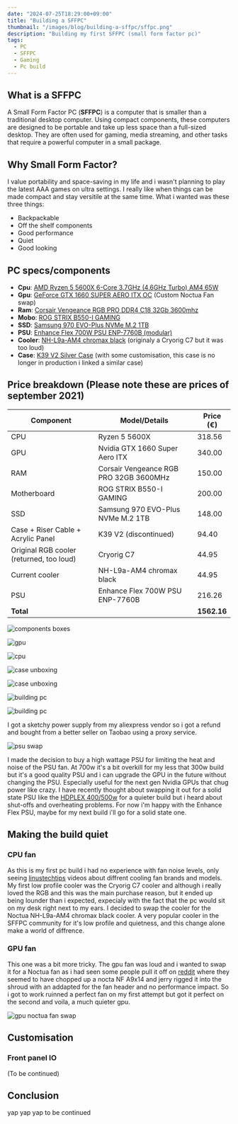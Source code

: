 ```yaml
---
date: "2024-07-25T18:29:00+09:00"
title: "Building a SFFPC"
thumbnail: "/images/blog/building-a-sffpc/sffpc.png"
description: "Building my first SFFPC (small form factor pc)"
tags:
  - PC
  - SFFPC
  - Gaming
  - Pc build
---
```


## What is a SFFPC

A Small Form Factor PC (**SFFPC**) is a computer that is smaller than a traditional desktop computer.
Using compact components, these computers are designed to be portable and take up less space than a full-sized desktop.
They are often used for gaming, media streaming, and other tasks that require a powerful computer in a small package.

## Why Small Form Factor?

I value portability and space-saving in my life and i wasn't planning to play the latest AAA games on ultra settings.
I really like when things can be made compact and stay versitile at the same time.
What i wanted was these three things:

- Backpackable
- Off the shelf components
- Good performance
- Quiet
- Good looking

## PC specs/components

- **Cpu**: [AMD Ryzen 5 5600X 6-Core 3.7GHz (4.6GHz Turbo) AM4 65W](https://www.amd.com/en/products/processors/desktops/ryzen/5000-series/amd-ryzen-5-5600x.html)
- **Gpu**: [GeForce GTX 1660 SUPER AERO ITX OC](https://www.msi.com/Graphics-Card/GeForce-GTX-1660-SUPER-AERO-ITX-OC/Specification) (Custom Noctua Fan swap)
- **Ram**: [Corsair Vengeance RGB PRO DDR4 C18 32Gb 3600mhz](https://www.corsair.com/us/en/p/memory/cmw32gx4m2d3600c18/vengeancea-rgb-pro-32gb-2-x-16gb-ddr4-dram-3600mhz-c18-memory-kit-a-black-cmw32gx4m2d3600c18?srsltid=AfmBOoqLE9Td86UK0rLLRlx4FXaT9Y1PNLcuci09Dqf31LuKD0QwBPtH)
- **Mobo**: [ROG STRIX B550-I GAMING](https://rog.asus.com/fr/motherboards/rog-strix/rog-strix-b550-i-gaming-model/)
- **SSD**: [Samsung 970 EVO-Plus NVMe M.2 1TB](https://www.samsung.com/fr/memory-storage/nvme-ssd/970-evo-plus-nvme-m-2-ssd-1tb-mz-v7s1t0bw/)
- **PSU**: [Enhance Flex 700W PSU ENP-7760B (modular)](https://www.amazon.com/MIDTY-80plus-Switching-Supply-ENP-7760B/dp/B0C2QSLBHY)
- **Cooler**: [NH-L9a-AM4 chromax black](https://noctua.at/en/nh-l9a-am4-chromax-black) (originaly a Cryorig C7 but it was too loud)
- **Case**: [K39 V2 Silver Case](https://fr.aliexpress.com/item/1005005273138882.html) (with some customisation, this case is no longer in production i linked a similar case)

## Price breakdown (Please note these are prices of september 2021)

| Component                                      | Model/Details                           | Price (€)|
|------------------------------------------------|-----------------------------------------|-------------|
| CPU                                            | Ryzen 5 5600X                           | 318.56      |
| GPU                                            | Nvidia GTX 1660 Super Aero ITX          | 340.00      |
| RAM                                            | Corsair Vengeance RGB PRO 32GB 3600MHz  | 150.00      |
| Motherboard                                    | ROG STRIX B550-I GAMING                 | 200.00      |
| SSD                                            | Samsung 970 EVO-Plus NVMe M.2 1TB       | 148.00      |
| Case + Riser Cable + Acrylic Panel             | K39 V2 (discontinued)                   | 94.40       |
| Original RGB cooler (returned, too loud)       | Cryorig C7                              | 44.95       |
| Current cooler                                 | NH-L9a-AM4 chromax black                | 44.95       |
| PSU                                            | Enhance Flex 700W PSU ENP-7760B         | 216.26      |
| **Total**                                      |                                         | **1562.16** |

![components boxes](/images/blog/building-a-sffpc/23.jpg "Components boxes")

![gpu](/images/blog/building-a-sffpc/8.jpg "Gpu unboxing")

![cpu](/images/blog/building-a-sffpc/4.jpg "Cpu unboxing")

![case unboxing](/images/blog/building-a-sffpc/7.jpg "Case unboxing")

![case unboxing](/images/blog/building-a-sffpc/3.jpg "Case hand comparison")

![building pc](/images/blog/building-a-sffpc/15.jpg "Assembling the pc")

![building pc](/images/blog/building-a-sffpc/sffpc.png "Finished build (before noctua cooler swap)")

I got a sketchy power supply from my aliexpress vendor so i got a refund and bought from a better seller on Taobao using a proxy service.

![psu swap](/images/blog/building-a-sffpc/11.jpg "Enhance Flex 700W PSU ENP-7760B (modular)")

I made the decision to buy a high wattage PSU for limiting the heat and noise of the PSU fan. At 700w it's a bit overkill for my less that 300w build but it's a good quality 
PSU and i can upgrade the GPU in the future without changing the PSU. Especially useful for the next gen Nvidia GPUs that chug power like crazy.
I have recently thought about swapping it out for a solid state PSU like the [HDPLEX 400/500w](https://hdplex.com/) for a quieter build but i heard about shut-offs and overheating problems.
For now i'm happy with the Enhance Flex PSU, maybe for my next build i'll go for a solid state one.

## Making the build quiet

### CPU fan

As this is my first pc build i had no experience with fan noise levels, only seeing [linustechtips](https://www.youtube.com/user/linustechtips) videos about diffrent cooling fan brands and models.
My first low profile cooler was the Cryorig C7 cooler and although i really loved the RGB and this was the main purchase reason, but it ended up being lounder than i expected, expecialy with the fact that the pc 
would sit on my desk right next to my ears. I decided to swap the cooler for the Noctua NH-L9a-AM4 chromax black cooler. A very popular cooler in the SFFPC community for it's low profile and quietness, and this 
change alone make a world of diffrence.

### GPU fan

This one was a bit more tricky. The gpu fan was loud and i wanted to swap it for a Noctua fan as i had seen some people pull it off on [reddit](https://www.reddit.com/r/sffpc/comments/wsuefh/noctua_gpu_fan_msi_rtx_3060_aero_itx/)
where they seemed to have chopped up a nocta NF A9x14 and jerry rigged it into the shroud with an addapted for the fan header and no performance impact.
So i got to work ruinned a perfect fan on my first attempt but got it perfect on the second and voila, a much quieter gpu.

![gpu noctua fan swap](/images/blog/building-a-sffpc/16.jpg "GPU Noctua fan swap")

## Customisation

### Front panel IO

(To be continued)

## Conclusion

yap yap yap to be continued